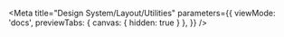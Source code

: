 
<Meta
  title="Design System/Layout/Utilities"
  parameters={{
    viewMode: 'docs',
    previewTabs: { 
      canvas: { hidden: true }
    },
  }}
/>

<Title />

## Padding

Most layout classes do not have any inherent padding or margins outside of the normal gutters provided with Bootstrap.

If you need to add some breathing room on the top and botom of a layer, you can use the `.miz-layer` classes.

<Canvas>
  <div className="miz-container border">
    <section className="miz-section miz-layer--sm miz-fill--black-200 border">
      <p className="mb-0 miz-fill--black-100">
        <code>.miz-layer–sm</code>
      </p>
    </section>
    <section className="miz-section miz-layer miz-fill--black-200 border">
      <p className="mb-0 miz-fill--black-100">
        <code>.miz-layer</code> OR <code>.miz-layer–md</code>
      </p>
    </section>
    <section className="miz-section miz-layer--lg miz-fill--black-200 border">
      <p className="mb-0 miz-fill--black-100">
        <code>.miz-layer–lg</code>
      </p>
    </section>
    <section className="miz-section miz-layer--xl miz-fill--black-200 border">
      <p className="mb-0 miz-fill--black-100">
        <code>.miz-layer–xl</code>
      </p>
    </section>
  </div>
</Canvas>

If you’re creating your own classes and want to use the same mixin used for this class, use the `layer-spacing()` mixin:
